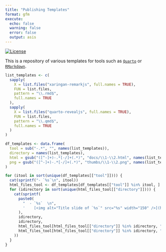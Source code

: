 ```yaml
---
title: "Publishing Templates"
format: gfm
execute:
  echo: false
  warning: false
  error: false
  output: asis
---
```


<!-- badges: start -->
[![License](https://img.shields.io/github/license/mcanouil/publishing-templates)](LICENSE)
<!-- badges: end -->

This is a repository of various templates for tools such as [`Quarto`](https://quarto.org) or [`RMarkdown`](https://rmarkdown.rstudio.com/).

```r
list_templates <- c(
  sapply(
    X = list.files("xaringan-remarkjs", full.names = TRUE),
    FUN = list.files,
    pattern = "\\.rmd$",
    full.names = TRUE
  ),
  sapply(
    X = list.files("quarto-revealjs", full.names = TRUE),
    FUN = list.files,
    pattern = "\\.qmd$",
    full.names = TRUE
  )
)

df_templates <- data.frame(
  tool = sub("-.*", "", names(list_templates)),
  directory = names(list_templates),
  html = gsub("([^-]+)-.*[-/]+(.*)", "docs/\\1-\\2.html", names(list_templates)),
  png = gsub("([^-]+)-.*[-/]+(.*)", "thumbs/\\1-\\2.png", names(list_templates))
)

for (itool in sort(unique(df_templates[["tool"]]))) {
  cat(sprintf("- `%s`\n", itool))
  html_files_tool <- df_templates[df_templates[["tool"]] %in% itool, ]
  for (idirectory in sort(unique(html_files_tool[["directory"]]))) {
    cat(sprintf(
      paste0(
        "  - `%s`  \n",
        '    [<img alt="Title slide of `%s`" src="%s" width="150" />](https://m.canouil.fr/publishing-templates/%s)\n'
      ),
      idirectory,
      idirectory,
      html_files_tool[html_files_tool[["directory"]] %in% idirectory, "png"],
      html_files_tool[html_files_tool[["directory"]] %in% idirectory, "html"]
    ))
  }
}
```
